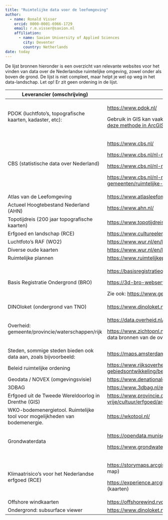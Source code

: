 ```yaml
---
title: "Ruimtelijke data voor de leefomgeving"
author:
  - name: Ronald Visser
    orcid: 0000-0001-6966-1729
    email: r.m.visser@saxion.nl
    affiliation: 
      - name: Saxion University of Applied Sciences
        city: Deventer
        country: Netherlands
date: today
---
```


De lijst bronnen hieronder is een overzicht van relevante websites voor het vinden van data over de Nederlandse ruimtelijke omgeving, zowel onder als boven de grond. De lijst is niet compleet, maar helpt je wel op weg in het data-landschap. Let op! Er zit geen ordening in de lijst.

+-----------------------------------------------------------------------------+------------------------------------------------------------------------------------------------------------------------------------------------------------------------------------------------------------------------------------------------------------------------------+
| Leverancier (omschrijving)                                                  | Link                                                                                                                                                                                                                                                                         |
+=============================================================================+==============================================================================================================================================================================================================================================================================+
| PDOK (luchtfoto's, topografische kaarten, kadaster, etc):                   | <https://www.pdok.nl/>                                                                                                                                                                                                                                                       |
|                                                                             |                                                                                                                                                                                                                                                                              |
|                                                                             | Gebruik in GIS kan vaak direct in de software, zoals via een [plugin in QGIS](https://plugins.qgis.org/plugins/pdokservicesplugin/) of middels [deze methode in ArcGIS](https://www.esri.nl/nl-nl/support/technische-artikelen/arcgis-pro/pdok-services-gebruiken-in-arcgis) |
+-----------------------------------------------------------------------------+------------------------------------------------------------------------------------------------------------------------------------------------------------------------------------------------------------------------------------------------------------------------------+
| CBS (statistische data over Nederland)                                      | <https://www.cbs.nl/>                                                                                                                                                                                                                                                        |
|                                                                             |                                                                                                                                                                                                                                                                              |
|                                                                             | <https://www.cbs.nl/nl-nl/dossier/nederland-regionaal/geografische-data>                                                                                                                                                                                                     |
|                                                                             |                                                                                                                                                                                                                                                                              |
|                                                                             | <https://www.cbs.nl/nl-nl/dossier/nederland-regionaal/wijk-en-buurtstatistieken>                                                                                                                                                                                             |
|                                                                             |                                                                                                                                                                                                                                                                              |
|                                                                             | <https://www.cbs.nl/nl-nl/dossier/nederland-regionaal/informatie-voor-gemeenten/ruimtelijke-statistieken>                                                                                                                                                                    |
+-----------------------------------------------------------------------------+------------------------------------------------------------------------------------------------------------------------------------------------------------------------------------------------------------------------------------------------------------------------------+
| Atlas van de Leefomgeving                                                   | <https://www.atlasleefomgeving.nl/>                                                                                                                                                                                                                                          |
+-----------------------------------------------------------------------------+------------------------------------------------------------------------------------------------------------------------------------------------------------------------------------------------------------------------------------------------------------------------------+
| Actueel Hoogtebestand Nederland (AHN)                                       | <https://www.ahn.nl/>                                                                                                                                                                                                                                                        |
+-----------------------------------------------------------------------------+------------------------------------------------------------------------------------------------------------------------------------------------------------------------------------------------------------------------------------------------------------------------------+
| Topotijdreis (200 jaar topografische kaarten)                               | <https://www.topotijdreis.nl/>                                                                                                                                                                                                                                               |
+-----------------------------------------------------------------------------+------------------------------------------------------------------------------------------------------------------------------------------------------------------------------------------------------------------------------------------------------------------------------+
| Erfgoed en landschap (RCE)                                                  | <https://www.cultureelerfgoed.nl/onderwerpen/bronnen-en-kaarten/overzicht>                                                                                                                                                                                                   |
+-----------------------------------------------------------------------------+------------------------------------------------------------------------------------------------------------------------------------------------------------------------------------------------------------------------------------------------------------------------------+
| Luchtfoto's RAF (WO2)                                                       | <https://www.wur.nl/en/library/special-collections/aerial-photographs.htm>                                                                                                                                                                                                   |
+-----------------------------------------------------------------------------+------------------------------------------------------------------------------------------------------------------------------------------------------------------------------------------------------------------------------------------------------------------------------+
| Diverse oude kaarten                                                        | <https://www.wur.nl/en/library/special-collections/maps-atlases.htm>                                                                                                                                                                                                         |
+-----------------------------------------------------------------------------+------------------------------------------------------------------------------------------------------------------------------------------------------------------------------------------------------------------------------------------------------------------------------+
| Ruimtelijke plannen                                                         | <https://www.ruimtelijkeplannen.nl/home>                                                                                                                                                                                                                                     |
+-----------------------------------------------------------------------------+------------------------------------------------------------------------------------------------------------------------------------------------------------------------------------------------------------------------------------------------------------------------------+
| Basis Registratie Ondergrond (BRO)                                          | <https://basisregistratieondergrond.nl/>                                                                                                                                                                                                                                     |
|                                                                             |                                                                                                                                                                                                                                                                              |
|                                                                             | <https://3d-bro-webservices-esrinl-content.hub.arcgis.com/> (3D-bronnen)                                                                                                                                                                                                     |
|                                                                             |                                                                                                                                                                                                                                                                              |
|                                                                             | Zie ook: <https://www.geologischedienst.nl/producten/>                                                                                                                                                                                                                       |
+-----------------------------------------------------------------------------+------------------------------------------------------------------------------------------------------------------------------------------------------------------------------------------------------------------------------------------------------------------------------+
| DINOloket (ondergrond van TNO)                                              | <https://www.dinoloket.nl/>                                                                                                                                                                                                                                                  |
+-----------------------------------------------------------------------------+------------------------------------------------------------------------------------------------------------------------------------------------------------------------------------------------------------------------------------------------------------------------------+
| Overheid: gemeente/provincie/waterschappen/rijk                             | <https://data.overheid.nl/datasets> (diverse datasets)                                                                                                                                                                                                                       |
|                                                                             |                                                                                                                                                                                                                                                                              |
|                                                                             | <https://www.zichtopnl.nl/datafundament/dataproducten/default.aspx> (overzicht van data bronnen van de overheid)                                                                                                                                                             |
+-----------------------------------------------------------------------------+------------------------------------------------------------------------------------------------------------------------------------------------------------------------------------------------------------------------------------------------------------------------------+
| Steden, sommige steden bieden ook data aan, zoals bijvoorbeeld:             | <https://maps.amsterdam.nl/open_geodata/>                                                                                                                                                                                                                                    |
+-----------------------------------------------------------------------------+------------------------------------------------------------------------------------------------------------------------------------------------------------------------------------------------------------------------------------------------------------------------------+
| Beleid ruimtelijke ordening                                                 | <https://www.rijksoverheid.nl/onderwerpen/ruimtelijke-ordening-en-gebiedsontwikkeling/beleid-ruimtelijke-ordening>                                                                                                                                                           |
+-----------------------------------------------------------------------------+------------------------------------------------------------------------------------------------------------------------------------------------------------------------------------------------------------------------------------------------------------------------------+
| Geodata / NOVEX (omgevingsvisie)                                            | <https://www.denationaleomgevingsvisie.nl/novex/ruimtelijke+data/default.aspx>                                                                                                                                                                                               |
+-----------------------------------------------------------------------------+------------------------------------------------------------------------------------------------------------------------------------------------------------------------------------------------------------------------------------------------------------------------------+
| 3DBAG                                                                       | <https://www.3dbag.nl/en/viewer>                                                                                                                                                                                                                                             |
+-----------------------------------------------------------------------------+------------------------------------------------------------------------------------------------------------------------------------------------------------------------------------------------------------------------------------------------------------------------------+
| Erfgoed uit de Tweede Wereldoorlog in Drenthe (GIS)                         | <https://www.provincie.drenthe.nl/onderwerpen/cultuur-sport-vrije/cultuur/erfgoed/archeologie/erfgoed-tweede/>                                                                                                                                                               |
+-----------------------------------------------------------------------------+------------------------------------------------------------------------------------------------------------------------------------------------------------------------------------------------------------------------------------------------------------------------------+
| WKO-bodemenergietool. Ruimtelijke tool voor mogelijkheden van bodemenergie. | <https://wkotool.nl/>                                                                                                                                                                                                                                                        |
+-----------------------------------------------------------------------------+------------------------------------------------------------------------------------------------------------------------------------------------------------------------------------------------------------------------------------------------------------------------------+
| Grondwaterdata                                                              | <https://opendata.munisense.net/>                                                                                                                                                                                                                                            |
|                                                                             |                                                                                                                                                                                                                                                                              |
|                                                                             | <https://www.grondwatertools.nl/gwsinbeeld/>                                                                                                                                                                                                                                 |
+-----------------------------------------------------------------------------+------------------------------------------------------------------------------------------------------------------------------------------------------------------------------------------------------------------------------------------------------------------------------+
| Klimaatrisico's voor het Nederlandse erfgoed (RCE)                          | <https://storymaps.arcgis.com/stories/02252ae6ffcc4e178577eab18ff59035> (story map)                                                                                                                                                                                          |
|                                                                             |                                                                                                                                                                                                                                                                              |
|                                                                             | <https://experience.arcgis.com/experience/8c4532c402ef486ca991e496902ba491/> (kaarten)                                                                                                                                                                                       |
+-----------------------------------------------------------------------------+------------------------------------------------------------------------------------------------------------------------------------------------------------------------------------------------------------------------------------------------------------------------------+
| Offshore windkaarten                                                        | <https://offshorewind.rvo.nl/>                                                                                                                                                                                                                                               |
+-----------------------------------------------------------------------------+------------------------------------------------------------------------------------------------------------------------------------------------------------------------------------------------------------------------------------------------------------------------------+
| Ondergrond: subsurface viewer                                               | <https://www.dinoloket.nl/subsurfaceviewer>                                                                                                                                                                                                                                  |
+-----------------------------------------------------------------------------+------------------------------------------------------------------------------------------------------------------------------------------------------------------------------------------------------------------------------------------------------------------------------+
